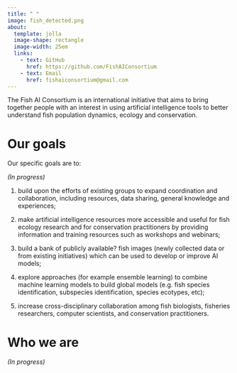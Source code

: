 ```yaml
---
title: " "
image: fish_detected.png
about: 
  template: jolla
  image-shape: rectangle
  image-width: 25em
  links:
    - text: GitHub
      href: https://github.com/FishAIConsortium
    - text: Email
      href: fishaiconsortium@gmail.com
---
```


The Fish AI Consortium is an international initiative that aims to bring together people with an interest in using artificial intelligence tools to better understand fish population dynamics, ecology and conservation.



# Our goals

Our specific goals are to:

*(In progress)*

1)	build upon the efforts of existing groups to expand coordination and collaboration, including resources, data sharing, general knowledge and experiences;

2)	make artificial intelligence resources more accessible and useful for fish ecology research and for conservation practitioners by providing information and training resources such as workshops and webinars;

3)	build a bank of publicly available? fish images (newly collected data or from existing initiatives) which can be used to develop or improve AI models;

4)	explore approaches (for example ensemble learning) to combine machine learning models to build global models (e.g. fish species identification, subspecies identification, species ecotypes, etc);

5)	increase cross-disciplinary collaboration among fish biologists, fisheries researchers, computer scientists, and conservation practitioners.



# Who we are

*(In progress)*

